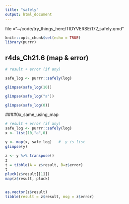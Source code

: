 ```yaml
---
title: "safely"
output: html_document
---
```


file ="~/code/try_things_here/TIDYVERSE/177_safely.qmd" 

```r
knitr::opts_chunk$set(echo = TRUE)
library(purrr)
```

## r4ds_Ch21.6 (map & error)
```r
# result + error (if any)

safe_log <- purrr::safely(log)

glimpse(safe_log(10))

glimpse(safe_log("a"))

glimpse(safe_log(0))

```

####0x_same_using_map
```r
# result + error (if any)
safe_log <- purrr::safely(log)
x <- list(10,"a",0)

y <- map(x, safe_log)   #  y is list  
glimpse(y)

z <- y %>% transpose() 
z
t = tibble(A = z$result, B=z$error)
t
pluck(z$result[[1]])
map(z$result, pluck)


as.vector(z$result)
tibble(result = z$result, msg = z$error)
```

